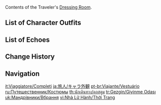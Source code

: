 {{CharacterTabs}}
Contents of the Traveler's [[Dressing Room]].

==List of Character Outfits==
{{Outfits by Category Table|Traveler Outfits|nocharacter=1}}

==List of Echoes==
{{Echoes by Category Table|Traveler Echoes|nocharacter=1}}

==Change History==
{{Change History|1.0}}

==Navigation==
{{Character Navbox|Dressing Room}}

[[it:Viaggiatore/Completi]]
[[ja:旅人/キャラ外観]]
[[pt-br:Viajante/Vestuário]]
[[ru:Путешественник/Костюмы]]
[[th:นักเดินทาง/คอสตูม]]
[[tr:Gezgin/Giyinme Odası]]
[[uk:Мандрівники/Вбрання]]
[[vi:Nhà Lữ Hành/Thời Trang]]